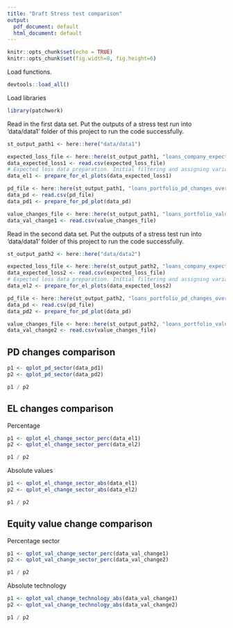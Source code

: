 ```yaml
---
title: "Draft Stress test comparison"
output:
  pdf_document: default
  html_document: default
---
```


```r
knitr::opts_chunk$set(echo = TRUE)
knitr::opts_chunk$set(fig.width=8, fig.height=6) 
```

Load functions.

```r
devtools::load_all()
```

Load libraries

```r
library(patchwork)
```

Read in the first data set. Put the outputs of a stress test run into 
'data/data1' folder of this project to run the code successfully.

```r
st_output_path1 <- here::here("data/data1")

expected_loss_file <- here::here(st_output_path1, "loans_company_expected_loss_standard.csv")
data_expected_loss1 <- read.csv(expected_loss_file)
# Expected loss data preparation. Initial filtering and assigning variables to plot. The values are turned into millions.
data_el1 <- prepare_for_el_plots(data_expected_loss1)

pd_file <- here::here(st_output_path1, "loans_portfolio_pd_changes_overall_standard.csv")
data_pd <- read.csv(pd_file)
data_pd1 <- prepare_for_pd_plot(data_pd)

value_changes_file <- here::here(st_output_path1, "loans_portfolio_value_changes_standard.csv")
data_val_change1 <- read.csv(value_changes_file)
```

Read in the second data set. Put the outputs of a stress test run into 
'data/data1' folder of this project to run the code successfully.

```r
st_output_path2 <- here::here("data/data2")

expected_loss_file <- here::here(st_output_path2, "loans_company_expected_loss_standard.csv")
data_expected_loss2 <- read.csv(expected_loss_file)
# Expected loss data preparation. Initial filtering and assigning variables to plot. The values are turned into millions.
data_el2 <- prepare_for_el_plots(data_expected_loss2)

pd_file <- here::here(st_output_path2, "loans_portfolio_pd_changes_overall_standard.csv")
data_pd <- read.csv(pd_file)
data_pd2 <- prepare_for_pd_plot(data_pd)

value_changes_file <- here::here(st_output_path2, "loans_portfolio_value_changes_standard.csv")
data_val_change2 <- read.csv(value_changes_file)
```

## PD changes comparison

```r
p1 <- qplot_pd_sector(data_pd1)
p2 <- qplot_pd_sector(data_pd2)

p1 / p2
```
## EL changes comparison 

Percentage

```r
p1 <- qplot_el_change_sector_perc(data_el1)
p2 <- qplot_el_change_sector_perc(data_el2)

p1 / p2
```

Absolute values

```r
p1 <- qplot_el_change_sector_abs(data_el1)
p2 <- qplot_el_change_sector_abs(data_el2)

p1 / p2

```
## Equity value change comparison

Percentage sector

```r
p1 <- qplot_val_change_sector_perc(data_val_change1)
p2 <- qplot_val_change_sector_perc(data_val_change2)

p1 / p2
```

Absolute technology

```r
p1 <- qplot_val_change_technology_abs(data_val_change1)
p2 <- qplot_val_change_technology_abs(data_val_change2)

p1 / p2
```

